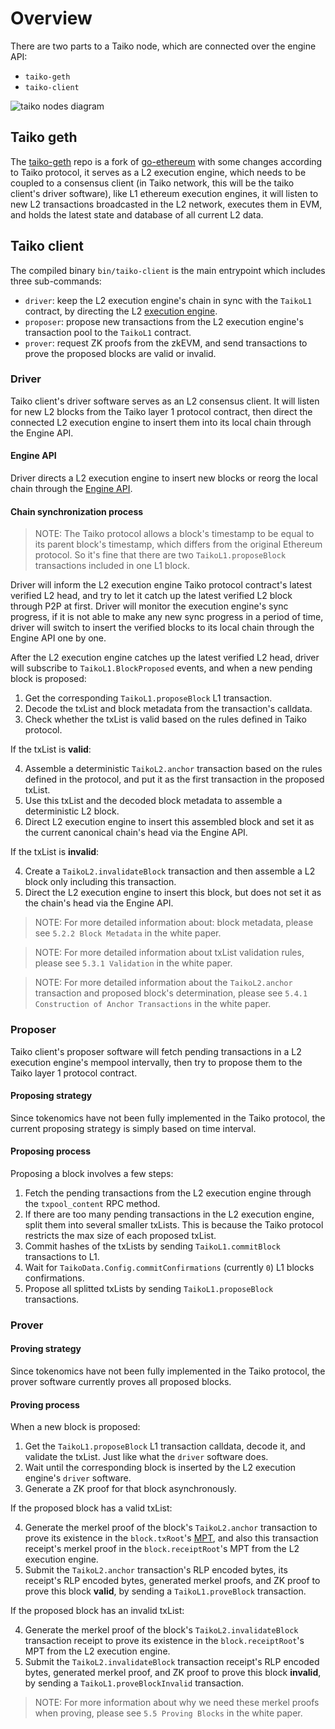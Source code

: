 # Overview
There are two parts to a Taiko node, which are connected over the engine API:
- `taiko-geth`
- `taiko-client`

![taiko nodes diagram](/images/diagrams/concepts/taiko-nodes/taiko-nodes.png)

## Taiko geth

The [taiko-geth](https://github.com/taikoxyz/taiko-geth) repo is a fork of [go-ethereum](https://github.com/ethereum/go-ethereum) with some changes according to Taiko protocol, it serves as a L2 execution engine, which needs to be coupled to a consensus client (in Taiko network, this will be the taiko client's driver software), like L1 ethereum execution engines, it will listen to new L2 transactions broadcasted in the L2 network, executes them in EVM, and holds the latest state and database of all current L2 data.

## Taiko client

The compiled binary `bin/taiko-client` is the main entrypoint which includes three sub-commands:

- `driver`: keep the L2 execution engine's chain in sync with the `TaikoL1` contract, by directing the L2 [execution engine](https://ethereum.org/en/glossary/#execution-client).
- `proposer`: propose new transactions from the L2 execution engine's transaction pool to the `TaikoL1` contract.
- `prover`: request ZK proofs from the zkEVM, and send transactions to prove the proposed blocks are valid or invalid.

### Driver

Taiko client's driver software serves as an L2 consensus client. It will listen for new L2 blocks from the Taiko layer 1 protocol contract, then direct the connected L2 execution engine to insert them into its local chain through the Engine API.

#### Engine API

Driver directs a L2 execution engine to insert new blocks or reorg the local chain through the [Engine API](https://github.com/ethereum/execution-apis/blob/main/src/engine/specification.md).

#### Chain synchronization process

> NOTE: The Taiko protocol allows a block's timestamp to be equal to its parent block's timestamp, which differs from the original Ethereum protocol. So it's fine that there are two `TaikoL1.proposeBlock` transactions included in one L1 block.

Driver will inform the L2 execution engine Taiko protocol contract's latest verified L2 head, and try to let it catch up the latest verified L2 block through P2P at first. Driver will monitor the execution engine's sync progress, if it is not able to make any new sync progress in a period of time, driver will switch to insert the verified blocks to its local chain through the Engine API one by one.

After the L2 execution engine catches up the latest verified L2 head, driver will subscribe to `TaikoL1.BlockProposed` events, and when a new pending block is proposed:

1. Get the corresponding `TaikoL1.proposeBlock` L1 transaction.
2. Decode the txList and block metadata from the transaction's calldata.
3. Check whether the txList is valid based on the rules defined in Taiko protocol.

If the txList is **valid**:

4. Assemble a deterministic `TaikoL2.anchor` transaction based on the rules defined in the protocol, and put it as the first transaction in the proposed txList.
5. Use this txList and the decoded block metadata to assemble a deterministic L2 block.
6. Direct L2 execution engine to insert this assembled block and set it as the current canonical chain's head via the Engine API.

If the txList is **invalid**:

4. Create a `TaikoL2.invalidateBlock` transaction and then assemble a L2 block only including this transaction.
5. Direct the L2 execution engine to insert this block, but does not set it as the chain's head via the Engine API.

> NOTE: For more detailed information about: block metadata, please see `5.2.2 Block Metadata` in the white paper.

> NOTE: For more detailed information about txList validation rules, please see `5.3.1 Validation` in the white paper.

> NOTE: For more detailed information about the `TaikoL2.anchor` transaction and proposed block's determination, please see `5.4.1 Construction of Anchor Transactions` in the white paper.

### Proposer

Taiko client's proposer software will fetch pending transactions in a L2 execution engine's mempool intervally, then try to propose them to the Taiko layer 1 protocol contract.

#### Proposing strategy

Since tokenomics have not been fully implemented in the Taiko protocol, the current proposing strategy is simply based on time interval.

#### Proposing process

Proposing a block involves a few steps:

1. Fetch the pending transactions from the L2 execution engine through the `txpool_content` RPC method.
2. If there are too many pending transactions in the L2 execution engine, split them into several smaller txLists. This is because the Taiko protocol restricts the max size of each proposed txList.
3. Commit hashes of the txLists by sending `TaikoL1.commitBlock` transactions to L1.
4. Wait for `TaikoData.Config.commitConfirmations` (currently `0`) L1 blocks confirmations.
5. Propose all splitted txLists by sending `TaikoL1.proposeBlock` transactions.

### Prover

#### Proving strategy

Since tokenomics have not been fully implemented in the Taiko protocol, the prover software currently proves all proposed blocks.

#### Proving process

When a new block is proposed:

1. Get the `TaikoL1.proposeBlock` L1 transaction calldata, decode it, and validate the txList. Just like what the `driver` software does.
2. Wait until the corresponding block is inserted by the L2 execution engine's `driver` software.
3. Generate a ZK proof for that block asynchronously.

If the proposed block has a valid txList:

4. Generate the merkel proof of the block's `TaikoL2.anchor` transaction to prove its existence in the `block.txRoot`'s [MPT](https://ethereum.org/en/developers/docs/data-structures-and-encoding/patricia-merkle-trie/), and also this transaction receipt's merkel proof in the `block.receiptRoot`'s MPT from the L2 execution engine.
5. Submit the `TaikoL2.anchor` transaction's RLP encoded bytes, its receipt's RLP encoded bytes, generated merkel proofs, and ZK proof to prove this block **valid**, by sending a `TaikoL1.proveBlock` transaction.

If the proposed block has an invalid txList:

4. Generate the merkel proof of the block's `TaikoL2.invalidateBlock` transaction receipt to prove its existence in the `block.receiptRoot`'s MPT from the L2 execution engine.
5. Submit the `TaikoL2.invalidateBlock` transaction receipt's RLP encoded bytes, generated merkel proof, and ZK proof to prove this block **invalid**, by sending a `TaikoL1.proveBlockInvalid` transaction.

> NOTE: For more information about why we need these merkel proofs when proving, please see `5.5 Proving Blocks` in the white paper.
